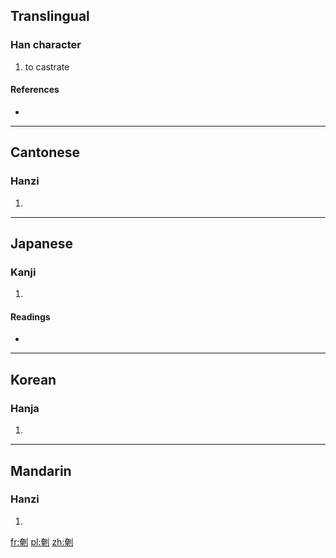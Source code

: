 ==Translingual==

===Han character===
{{Han char|rn=18|rad=刀|as=08|sn=10|four=|canj=大山中弓 (KULN)}}

# to castrate

====References====
* {{Han ref|kx=0141.411|hdz=10343.181|uh=5266|ud=21094}}

----

==Cantonese==

===Hanzi===
{{yue-hanzi|jyut=|y=yim1}}

# {{defn|lang=yue|sort=刀08}}

----

==Japanese==

===Kanji===
{{ja-kanji|grade=|rs=刀08}}

# {{defn|lang=ja|sort=刀08}}

====Readings====
* {{ja-readings|on=[[えん]] (en)|kun=[[おおう]] (oou)}}

----

==Korean==

===Hanja===
{{ko-hanja|hangeul=엄|rv=eom|mr=ŏm}}

# {{defn|lang=ko|sort=刀08}}

----

==Mandarin==

===Hanzi===
{{cmn-hanzi|pin=[[tuán]] ([[tuan2]]), [[yān]] ([[yan1]]), [[zhì]] ([[zhi4]])|wg=t'uan<sup>2</sup>, yen<sup>1</sup>, chih<sup>4</sup>}}

# {{defn|lang=cmn|sort=刀08}}

[[fr:剦]]
[[pl:剦]]
[[zh:剦]]